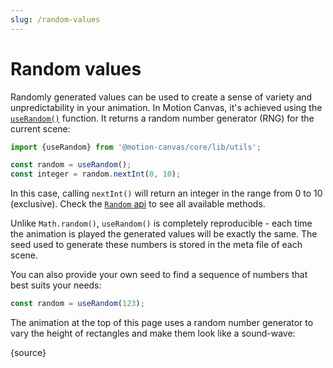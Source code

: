 ```yaml
---
slug: /random-values
---
```



# Random values

<AnimationPlayer name="random" banner />

Randomly generated values can be used to create a sense of variety and
unpredictability in your animation. In Motion Canvas, it's achieved using the
[`useRandom()`](/api/core/utils#useRandom) function.
It returns a random number generator (RNG) for the current scene:

```ts
import {useRandom} from '@motion-canvas/core/lib/utils';

const random = useRandom();
const integer = random.nextInt(0, 10);
```

In this case, calling `nextInt()` will return an integer in the range from
0 to 10 (exclusive). Check the [`Random` api](/api/core/scenes/Random) to see
all available methods.

Unlike `Math.random()`, `useRandom()` is completely reproducible - each time the
animation is played the generated values will be exactly the same. The seed used
to generate these numbers is stored in the meta file of each scene.

You can also provide your own seed to find a sequence of numbers that best suits
your needs:

```ts
const random = useRandom(123);
```

The animation at the top of this page uses a random number generator to vary
the height of rectangles and make them look like a sound-wave:

<CodeBlock language="tsx">{source}</CodeBlock>